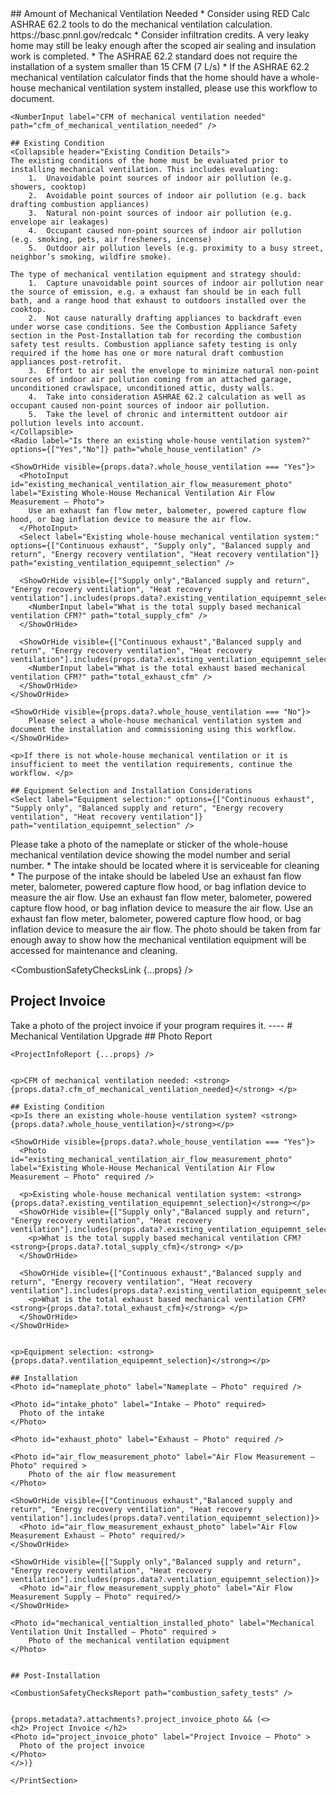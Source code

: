 <Tabs>
  <Tab eventKey="pre_installation" title="Pre-Installation">
    ## Amount of Mechanical Ventilation Needed
    <Collapsible header="Mechanical Ventilation Calculation">
    * Consider using RED Calc ASHRAE 62.2 tools to do the mechanical ventilation calculation. https://basc.pnnl.gov/redcalc
      *	Consider infiltration credits. A very leaky home may still be leaky enough after the scoped air sealing and insulation work is completed. 
    *	The ASHRAE 62.2 standard does not require the installation of a system smaller than 15 CFM (7 L/s)
    * If the ASHRAE 62.2 mechanical ventilation calculator finds that the home should have a whole-house mechanical ventilation system installed, please use this workflow to document.
    </Collapsible>

    <NumberInput label="CFM of mechanical ventilation needed" path="cfm_of_mechanical_ventilation_needed" />
    
    ## Existing Condition
    <Collapsible header="Existing Condition Details">
    The existing conditions of the home must be evaluated prior to installing mechanical ventilation. This includes evaluating:
        1.	Unavoidable point sources of indoor air pollution (e.g. showers, cooktop)
        2.	Avoidable point sources of indoor air pollution (e.g. back drafting combustion appliances)
        3.	Natural non-point sources of indoor air pollution (e.g. envelope air leakages)
        4.	Occupant caused non-point sources of indoor air pollution (e.g. smoking, pets, air fresheners, incense) 
        5.	Outdoor air pollution levels (e.g. proximity to a busy street, neighbor’s smoking, wildfire smoke). 

    The type of mechanical ventilation equipment and strategy should:
        1.	Capture unavoidable point sources of indoor air pollution near the source of emission, e.g. a exhaust fan should be in each full bath, and a range hood that exhaust to outdoors installed over the cooktop. 
        2.	Not cause naturally drafting appliances to backdraft even under worse case conditions. See the Combustion Appliance Safety section in the Post-Installation tab for recording the combustion safety test results. Combustion appliance safety testing is only required if the home has one or more natural draft combustion appliances post-retrofit.
        3.	Effort to air seal the envelope to minimize natural non-point sources of indoor air pollution coming from an attached garage, unconditioned crawlspace, unconditioned attic, dusty walls.
        4.	Take into consideration ASHRAE 62.2 calculation as well as occupant caused non-point sources of indoor air pollution.
        5.	Take the level of chronic and intermittent outdoor air pollution levels into account.
    </Collapsible>
    <Radio label="Is there an existing whole-house ventilation system?" options={["Yes","No"]} path="whole_house_ventilation" />

    <ShowOrHide visible={props.data?.whole_house_ventilation === "Yes"}>
      <PhotoInput id="existing_mechanical_ventilation_air_flow_measurement_photo" label="Existing Whole-House Mechanical Ventilation Air Flow Measurement – Photo">
        Use an exhaust fan flow meter, balometer, powered capture flow hood, or bag inflation device to measure the air flow. 
      </PhotoInput>
      <Select label="Existing whole-house mechanical ventilation system:" options={["Continuous exhaust", "Supply only", "Balanced supply and return", "Energy recovery ventilation", "Heat recovery ventilation"]} path="existing_ventilation_equipemnt_selection" />
      
      <ShowOrHide visible={["Supply only","Balanced supply and return", "Energy recovery ventilation", "Heat recovery ventilation"].includes(props.data?.existing_ventilation_equipemnt_selection)}>
        <NumberInput label="What is the total supply based mechanical ventilation CFM?" path="total_supply_cfm" />
      </ShowOrHide>

      <ShowOrHide visible={["Continuous exhaust","Balanced supply and return", "Energy recovery ventilation", "Heat recovery ventilation"].includes(props.data?.existing_ventilation_equipemnt_selection)}>
        <NumberInput label="What is the total exhaust based mechanical ventilation CFM?" path="total_exhaust_cfm" />
      </ShowOrHide>
    </ShowOrHide>

    <ShowOrHide visible={props.data?.whole_house_ventilation === "No"}>
        Please select a whole-house mechanical ventilation system and document the installation and commissioning using this workflow.
    </ShowOrHide>

    <p>If there is not whole-house mechanical ventilation or it is insufficient to meet the ventilation requirements, continue the workflow. </p>

    ## Equipment Selection and Installation Considerations
    <Select label="Equipment selection:" options={["Continuous exhaust", "Supply only", "Balanced supply and return", "Energy recovery ventilation", "Heat recovery ventilation"]} path="ventilation_equipemnt_selection" />

  </Tab>
  <Tab eventKey="installation" title="Installation">
    <PhotoInput id="nameplate_photo" label="Nameplate – Photo">
      Please take a photo of the nameplate or sticker of the whole-house mechanical ventilation device showing the model number and serial number.
    </PhotoInput>
    <PhotoInput id="intake_photo" label="Intake – Photo" >
    * The intake should be located where it is serviceable for cleaning
    * The purpose of the intake should be labeled
    </PhotoInput>
    <PhotoInput id="exhaust_photo" label="Exhaust – Photo"/>
    <PhotoInput id="air_flow_measurement_photo" label="Air Flow Measurement – Photo" >
    Use an exhaust fan flow meter, balometer, powered capture flow hood, or bag inflation device to measure the air flow.
    </PhotoInput>
    <ShowOrHide visible={["Continuous exhaust","Balanced supply and return", "Energy recovery ventilation", "Heat recovery ventilation"].includes(props.data?.ventilation_equipemnt_selection)}>
      <PhotoInput id="air_flow_measurement_exhaust_photo" label="Air Flow Measurement Exhaust – Photo" >
      Use an exhaust fan flow meter, balometer, powered capture flow hood, or bag inflation device to measure the air flow.
      </PhotoInput>
    </ShowOrHide>
    <ShowOrHide visible={["Supply only","Balanced supply and return", "Energy recovery ventilation", "Heat recovery ventilation"].includes(props.data?.ventilation_equipemnt_selection)}>
      <PhotoInput id="air_flow_measurement_supply_photo" label="Air Flow Measurement Supply – Photo" >
      Use an exhaust fan flow meter, balometer, powered capture flow hood, or bag inflation device to measure the air flow.
      </PhotoInput>
    </ShowOrHide>
    <PhotoInput id="mechanical_ventialtion_installed_photo" label="Mechanical Ventilation Unit Installed – Photo" >
    The photo should be taken from far enough away to show how the mechanical ventilation equipment will be accessed for maintenance and cleaning.
    </PhotoInput>     
  </Tab>
  <Tab eventKey="post_installation" title="Post-Installation">
 
  <CombustionSafetyChecksLink {...props} />

  ## Project Invoice 
  <PhotoInput id="project_invoice_photo" label="Project Invoice – Photo">
      Take a photo of the project invoice if your program requires it.
  </PhotoInput>

  </Tab>
  <Tab eventKey="report"  title="Report">
    <PrintSection label="Print Report">
    ----
    # Mechanical Ventilation Upgrade
    ## Photo Report

    <ProjectInfoReport {...props} />


    <p>CFM of mechanical ventilation needed: <strong>{props.data?.cfm_of_mechanical_ventilation_needed}</strong> </p>

    ## Existing Condition
    <p>Is there an existing whole-house ventilation system? <strong>{props.data?.whole_house_ventilation}</strong></p>
    
    <ShowOrHide visible={props.data?.whole_house_ventilation === "Yes"}> 
      <Photo id="existing_mechanical_ventilation_air_flow_measurement_photo" label="Existing Whole-House Mechanical Ventilation Air Flow Measurement – Photo" required />
      
      <p>Existing whole-house mechanical ventilation system: <strong>{props.data?.existing_ventilation_equipemnt_selection}</strong></p> 
      <ShowOrHide visible={["Supply only","Balanced supply and return", "Energy recovery ventilation", "Heat recovery ventilation"].includes(props.data?.existing_ventilation_equipemnt_selection)}>
        <p>What is the total supply based mechanical ventilation CFM? <strong>{props.data?.total_supply_cfm}</strong> </p>
      </ShowOrHide>

      <ShowOrHide visible={["Continuous exhaust","Balanced supply and return", "Energy recovery ventilation", "Heat recovery ventilation"].includes(props.data?.existing_ventilation_equipemnt_selection)}>
        <p>What is the total exhaust based mechanical ventilation CFM? <strong>{props.data?.total_exhaust_cfm}</strong> </p>
      </ShowOrHide>
    </ShowOrHide>
    

    <p>Equipment selection: <strong>{props.data?.ventilation_equipemnt_selection}</strong></p>

    ## Installation
    <Photo id="nameplate_photo" label="Nameplate – Photo" required />
    
    <Photo id="intake_photo" label="Intake – Photo" required>
      Photo of the intake
    </Photo>
    
    <Photo id="exhaust_photo" label="Exhaust – Photo" required />

    <Photo id="air_flow_measurement_photo" label="Air Flow Measurement – Photo" required >
        Photo of the air flow measurement    
    </Photo>

    <ShowOrHide visible={["Continuous exhaust","Balanced supply and return", "Energy recovery ventilation", "Heat recovery ventilation"].includes(props.data?.ventilation_equipemnt_selection)}>
      <Photo id="air_flow_measurement_exhaust_photo" label="Air Flow Measurement Exhaust – Photo" required/>
    </ShowOrHide>

    <ShowOrHide visible={["Supply only","Balanced supply and return", "Energy recovery ventilation", "Heat recovery ventilation"].includes(props.data?.ventilation_equipemnt_selection)}>
      <Photo id="air_flow_measurement_supply_photo" label="Air Flow Measurement Supply – Photo" required/>
    </ShowOrHide>

    <Photo id="mechanical_ventialtion_installed_photo" label="Mechanical Ventilation Unit Installed – Photo" required >
        Photo of the mechanical ventilation equipment
    </Photo>  

  
    ## Post-Installation
    
    <CombustionSafetyChecksReport path="combustion_safety_tests" />


    {props.metadata?.attachments?.project_invoice_photo && (<>
    <h2> Project Invoice </h2>
    <Photo id="project_invoice_photo" label="Project Invoice – Photo" >
      Photo of the project invoice
    </Photo>
    </>)}

    </PrintSection>
  </Tab>
</Tabs>